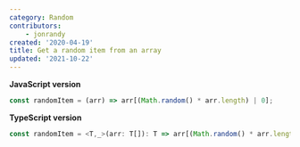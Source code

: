 ```yaml
---
category: Random
contributors:
    - jonrandy
created: '2020-04-19'
title: Get a random item from an array
updated: '2021-10-22'
---
```


**JavaScript version**

```js randomItem.js
const randomItem = (arr) => arr[(Math.random() * arr.length) | 0];
```

**TypeScript version**

```ts randomItem.ts
const randomItem = <T,_>(arr: T[]): T => arr[(Math.random() * arr.length) | 0];
```
